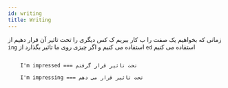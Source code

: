 ```yaml
---
id: writing
title: Writing
---
```


زمانی که بخواهیم یک صفت را ب کار ببریم ک کس دیگری را تحت تاثیر آن قرار دهیم از `ing` استفاده می کنیم و اگر چیزی روی ما تاثیر بگذارد از `ed` استفاده می کنیم

<div dir="ltr">

```

    I'm impressed === تحت تاثیر قرار گرفتم

    I'm impressing === تحت تاثیر قرار می دهم

```

</div>
